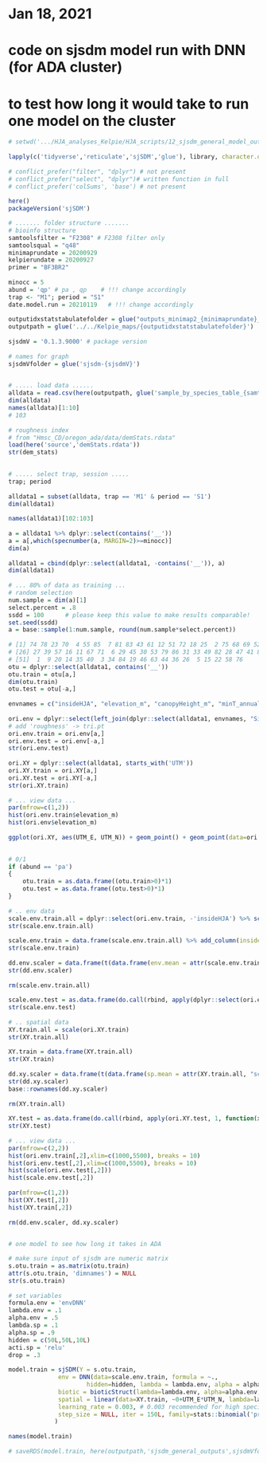 # Jan 18, 2021
# code on sjsdm model run with DNN (for ADA cluster)
# to test how long it would take to run one model on the cluster



```r
# setwd('.../HJA_analyses_Kelpie/HJA_scripts/12_sjsdm_general_model_outputs')
	
lapply(c('tidyverse','reticulate','sjSDM','glue'), library, character.only=T) # removed here, conflicted
	
# conflict_prefer("filter", "dplyr") # not present
# conflict_prefer("select", "dplyr")# written function in full
# conflict_prefer('colSums', 'base') # not present
	
here()
packageVersion('sjSDM')


```


```r
# ....... folder structure .......
# bioinfo structure
samtoolsfilter = "F2308" # F2308 filter only
samtoolsqual = "q48"
minimaprundate = 20200929
kelpierundate = 20200927
primer = "BF3BR2"
	
minocc = 5
abund = 'qp' # pa , qp    # !!! change accordingly
trap <- "M1"; period = "S1"
date.model.run = 20210119   # !!! change accordingly
	
outputidxstatstabulatefolder = glue("outputs_minimap2_{minimaprundate}_{samtoolsfilter}_{samtoolsqual}_kelpie{kelpierundate}_{primer}_vsearch97")
outputpath = glue('../../Kelpie_maps/{outputidxstatstabulatefolder}')
	
sjsdmV = '0.1.3.9000' # package version
	
# names for graph
sjsdmVfolder = glue('sjsdm-{sjsdmV}')
	
```


```r
# ..... load data ......
alldata = read.csv(here(outputpath, glue('sample_by_species_table_{samtoolsfilter}_minimap2_{minimaprundate}_kelpie{kelpierundate}_FSL_qp.csv')), header=T, sep=',', stringsAsFactors = F, na.strings='NA')
dim(alldata)
names(alldata)[1:10]
# 103
	
# roughness index
# from "Hmsc_CD/oregon_ada/data/demStats.rdata"
load(here('source','demStats.rdata'))
str(dem_stats)
	

```


```r
# ..... select trap, session .....
trap; period
	
alldata1 = subset(alldata, trap == 'M1' & period == 'S1')
dim(alldata1)
	
names(alldata1)[102:103]
	
a = alldata1 %>% dplyr::select(contains('__'))
a = a[,which(specnumber(a, MARGIN=2)>=minocc)]
dim(a)
	
alldata1 = cbind(dplyr::select(alldata1, -contains('__')), a)
dim(alldata1)
	
# ... 80% of data as training ...
# random selection
num.sample = dim(a)[1]
select.percent = .8
ssdd = 100 		# please keep this value to make results comparable!
set.seed(ssdd)
a = base::sample(1:num.sample, round(num.sample*select.percent))
	
# [1] 74 78 23 70  4 55 85  7 81 83 43 61 12 51 72 18 25  2 75 68 69 52 48 32 21
# [26] 27 39 57 16 11 67 71  6 29 45 30 53 79 86 31 33 49 82 28 47 41 87 42 24 80
# [51]  1  9 20 14 35 40  3 34 84 19 46 63 44 36 26  5 15 22 58 76
otu = dplyr::select(alldata1, contains('__'))
otu.train = otu[a,]
dim(otu.train)
otu.test = otu[-a,]
	
envnames = c("insideHJA", "elevation_m", "canopyHeight_m", "minT_annual", "precipitation_mm", "distToRoad_m", "distToStream_m", "YrsSinceDist", "B1_20180717", "B2_20180717", "B3_20180717", "B4_20180717", "B5_20180717", "B6_20180717", "B7_20180717", "B10_20180717", "B11_20180717", "NDVI_20180717", "EVI_20180717", "B_20180717", "G_20180717", "W_20180717", "l_Cover_2m_max", "l_Cover_2m_4m", "l_Cover_4m_16m", "l_p25", "l_p95", "l_rumple")
	
ori.env = dplyr::select(left_join(dplyr::select(alldata1, envnames, "SiteName"), dplyr::select(dem_stats, 'SiteName', 'tri.pt'), by=c('SiteName'='SiteName')), -'SiteName')
# add 'roughness' -> tri.pt
ori.env.train = ori.env[a,]
ori.env.test = ori.env[-a,]
str(ori.env.test)
	
ori.XY = dplyr::select(alldata1, starts_with('UTM'))
ori.XY.train = ori.XY[a,]
ori.XY.test = ori.XY[-a,]
str(ori.XY.train)
	
# ... view data ...
par(mfrow=c(1,2))
hist(ori.env.train$elevation_m)
hist(ori.env$elevation_m)
	
ggplot(ori.XY, aes(UTM_E, UTM_N)) + geom_point() + geom_point(data=ori.XY.train, aes(colour='red')) + scale_colour_manual(labels = c('training'), values = c("red"))
	
```


```r
# 0/1
if (abund == 'pa')
{
	otu.train = as.data.frame((otu.train>0)*1)
	otu.test = as.data.frame((otu.test>0)*1)
}
	
# .. env data
scale.env.train.all = dplyr::select(ori.env.train, -'insideHJA') %>% scale() 
str(scale.env.train.all)
	
scale.env.train = data.frame(scale.env.train.all) %>% add_column(insideHJA=as.factor(ori.env.train$insideHJA), .before=names(ori.env.train)[2])
str(scale.env.train)
	
dd.env.scaler = data.frame(t(data.frame(env.mean = attr(scale.env.train.all, "scaled:center"), env.sd = attr(scale.env.train.all, "scaled:scale"))))
str(dd.env.scaler)
	
rm(scale.env.train.all)
	
scale.env.test = as.data.frame(do.call(rbind, apply(dplyr::select(ori.env.test, -'insideHJA'), 1, function(x){(x-dd.env.scaler['env.mean',])/dd.env.scaler['env.sd',]} ) )) %>% add_column(insideHJA=as.factor(ori.env.test$insideHJA), .before=names(ori.env.test)[2])
str(scale.env.test)
	
# .. spatial data
XY.train.all = scale(ori.XY.train)
str(XY.train.all)
	
XY.train = data.frame(XY.train.all)
str(XY.train)
	
dd.xy.scaler = data.frame(t(data.frame(sp.mean = attr(XY.train.all, "scaled:center"), sp.sd = attr(XY.train.all, "scaled:scale"))))
str(dd.xy.scaler)
base::rownames(dd.xy.scaler)
	
rm(XY.train.all)
	
XY.test = as.data.frame(do.call(rbind, apply(ori.XY.test, 1, function(x){(x-dd.xy.scaler['sp.mean',])/dd.xy.scaler['sp.sd',]} ) ))
str(XY.test)
	
# ... view data ...
par(mfrow=c(2,2))
hist(ori.env.train[,2],xlim=c(1000,5500), breaks = 10)
hist(ori.env.test[,2],xlim=c(1000,5500), breaks = 10)
hist(scale(ori.env.test[,2]))
hist(scale.env.test[,2])
	
par(mfrow=c(1,2))
hist(XY.test[,2])
hist(XY.train[,2])
	 
rm(dd.env.scaler, dd.xy.scaler)
	
```


```r
# one model to see how long it takes in ADA

# make sure input of sjsdm are numeric matrix
s.otu.train = as.matrix(otu.train)
attr(s.otu.train, 'dimnames') = NULL
str(s.otu.train)
	
# set variables
formula.env = 'envDNN'
lambda.env = .1
alpha.env = .5
lambda.sp = .1
alpha.sp = .9 
hidden = c(50L,50L,10L)
acti.sp = 'relu'
drop = .3
	
model.train = sjSDM(Y = s.otu.train,
			  env = DNN(data=scale.env.train, formula = ~.,
					  hidden=hidden, lambda = lambda.env, alpha = alpha.env, activation=acti.sp, dropout=drop, bias = T),
 			  biotic = bioticStruct(lambda=lambda.env, alpha=alpha.env, on_diag=F, inverse = FALSE),
			  spatial = linear(data=XY.train, ~0+UTM_E*UTM_N, lambda=lambda.sp, alpha=alpha.sp),
			  learning_rate = 0.003, # 0.003 recommended for high species number 
			  step_size = NULL, iter = 150L, family=stats::binomial('probit'), sampling = 5000L 
			 )
	
names(model.train)
	
# saveRDS(model.train, here(outputpath,'sjsdm_general_outputs',sjsdmVfolder,'sjsdm-model-RDS',  glue('s-jSDM_tuned.model_{period}_{trap}_{abund}_min{minocc}_{date.model.run}_{formula.env}.RDS')) )
	
```

